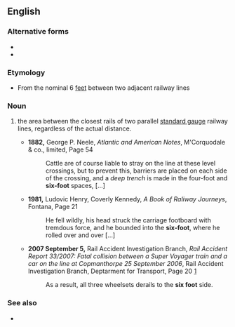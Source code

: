 ==English==

===Alternative forms===
* {{l|en|6-foot}}
* {{l|en|six-foot}}

===Etymology===
* From the nominal 6 [[feet]] between two adjacent railway lines

===Noun===
{{en-noun|head=[[six]] [[foot]]|-}}

# {{lb|en|rail transport|colloquial}} the area between the closest rails of two parallel [[standard gauge]] railway lines, regardless of the actual distance.
#* '''1882,''' George P. Neele, ''Atlantic and American Notes'', M'Corquodale & co., limited, Page 54
#*: Cattle are of course liable to stray on the line at these level crossings, but to prevent this, barriers are placed on each side of the crossing, and a ''deep trench''<!--italicisation in original--> is made in the four-foot and '''six-foot''' spaces, [...]
#* '''1981,''' Ludovic Henry, Coverly Kennedy, ''A Book of Raliway Journeys'', Fontana, Page 21
#*: He fell wildly, his head struck the carriage footboard with tremdous force, and he bounded into the '''six-foot''', where he rolled over and over [...]
#* '''2007 September 5,''' Rail Accident Investigation Branch, ''Rail Accident Report 33/2007: Fatal collision between a Super Voyager train and a car on the line at Copmanthorpe 25 September 2006'', Rail Accident Investigation Branch, Deptarment for Transport, Page 20 [http://www.raib.gov.uk/cms_resources/070905_R332007_Copmanthorpe.pdf]
#*: As a result, all three wheelsets derails to the '''six foot''' side.

===See also===
* {{l|en|four foot}}